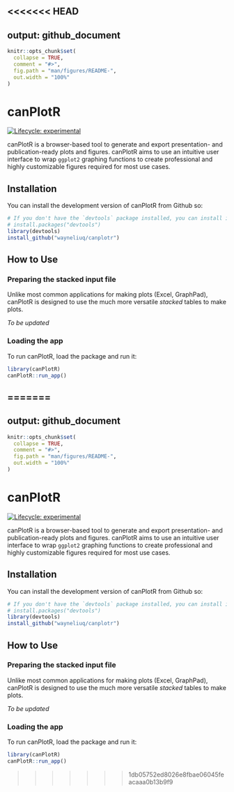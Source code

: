 <<<<<<< HEAD
---
output: github_document
---

<!-- README.md is generated from README.Rmd. Please edit that file -->

```r
knitr::opts_chunk$set(
  collapse = TRUE,
  comment = "#>",
  fig.path = "man/figures/README-",
  out.width = "100%"
)
```

# canPlotR

<!-- badges: start -->

[![Lifecycle: experimental](https://img.shields.io/badge/lifecycle-experimental-orange.svg)](https://lifecycle.r-lib.org/articles/stages.html#experimental)

<!-- badges: end -->

canPlotR is a browser-based tool to generate and export presentation- and publication-ready plots and figures. canPlotR aims to use an intuitive user interface to wrap `ggplot2` graphing functions to create professional and highly customizable figures required for most use cases.

## Installation

You can install the development version of canPlotR from Github so:

```r
# If you don't have the `devtools` package installed, you can install it from CRAN with
# install.packages("devtools")
library(devtools)
install_github("wayneliuq/canplotr")
```

## How to Use

### Preparing the stacked input file

Unlike most common applications for making plots (Excel, GraphPad), canPlotR is designed to use the much more versatile *stacked* tables to make plots.

*To be updated*

### Loading the app

To run canPlotR, load the package and run it:

```r
library(canPlotR)
canPlotR::run_app()
```
=======
---
output: github_document
---

<!-- README.md is generated from README.Rmd. Please edit that file -->

```r
knitr::opts_chunk$set(
  collapse = TRUE,
  comment = "#>",
  fig.path = "man/figures/README-",
  out.width = "100%"
)
```

# canPlotR

<!-- badges: start -->

[![Lifecycle: experimental](https://img.shields.io/badge/lifecycle-experimental-orange.svg)](https://lifecycle.r-lib.org/articles/stages.html#experimental)

<!-- badges: end -->

canPlotR is a browser-based tool to generate and export presentation- and publication-ready plots and figures. canPlotR aims to use an intuitive user interface to wrap `ggplot2` graphing functions to create professional and highly customizable figures required for most use cases.

## Installation

You can install the development version of canPlotR from Github so:

```r
# If you don't have the `devtools` package installed, you can install it from CRAN with
# install.packages("devtools")
library(devtools)
install_github("wayneliuq/canplotr")
```

## How to Use

### Preparing the stacked input file

Unlike most common applications for making plots (Excel, GraphPad), canPlotR is designed to use the much more versatile *stacked* tables to make plots.

*To be updated*

### Loading the app

To run canPlotR, load the package and run it:

```r
library(canPlotR)
canPlotR::run_app()
```
>>>>>>> 1db05752ed8026e8fbae06045feacaaa0b13b9f9
